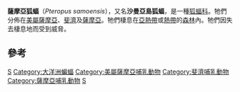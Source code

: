 {{Speciesbox 
| taxon = Pteropus samoensis
| authority = [[Titian_Peale|Peale]]，1848
| image = Pteropus samoensis2-2-2.jpg
| status = NT
| status_system=iucn3.1
| status_ref = <ref name=IUCN>{{IUCN2008|assessor = Brooke, A. & Wiles, G.|year=2008|title=Pteropus samoensis|id=18757|downloaded=16 February 2009}}</ref>
}}
'''薩摩亞狐蝠'''（''Pteropus samoensis''），又名'''沙曼亞島狐蝠'''，是一種[[狐蝠科|狐蝠科]]。牠們分佈在[[美屬薩摩亞|美屬薩摩亞]]、[[斐濟|斐濟]]及[[薩摩亞|薩摩亞]]。牠們棲息在[[亞熱帶|亞熱帶]]或[[熱帶|熱帶]]的[[森林|森林]]內。牠們因失去棲息地而受到威脅。

== 參考 ==
{{reflist}}

{{Taxonbar}}

[[Category:狐蝠屬|S]]
[[Category:大洋洲蝙蝠|Category:大洋洲蝙蝠]]
[[Category:美屬薩摩亞哺乳動物|Category:美屬薩摩亞哺乳動物]]
[[Category:斐濟哺乳動物|Category:斐濟哺乳動物]]
[[Category:薩摩亞哺乳動物|Category:薩摩亞哺乳動物]]
[[Category:1848年描述的动物|S]]